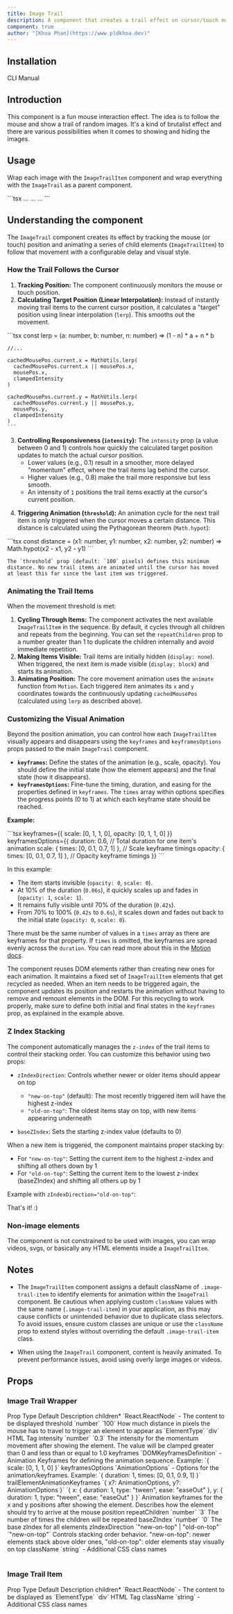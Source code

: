 ```yaml
---
title: Image Trail
description: A component that creates a trail effect on cursor/touch movement. Works also with videos, svgs, or any type of html elements.
component: true
author: "[Khoa Phan](https://www.pldkhoa.dev)"
---
```


<ComponentPreview name="image-trail-demo" />

## Installation

<Tabs defaultValue="cli">

<TabsList>
  <TabsTrigger value="cli">CLI</TabsTrigger>
  <TabsTrigger value="manual">Manual</TabsTrigger>
</TabsList>
<TabsContent value="cli">

<InstallTabs command="shadcn@latest add &quot;https://fancycomponents.dev/r/image-trail.json&quot;" npx />

</TabsContent>
<TabsContent value="manual">

<ComponentSource name="image-trail" />

</TabsContent>
</Tabs>

## Introduction

This component is a fun mouse interaction effect. The idea is to follow the mouse and show a trail of random images. It's a kind of brutalist effect and there are various possibilities when it comes to showing and hiding the images.

## Usage

Wrap each image with the `ImageTrailItem` component and wrap everything with the `ImageTrail` as a parent component.

<CodeSnippet title="Image trail usage example">
```tsx
<ImageTrail>
  <ImageTrailItem>...</ImageTrailItem>
  <ImageTrailItem>...</ImageTrailItem>
  <ImageTrailItem>...</ImageTrailItem>
</ImageTrail>
```
</CodeSnippet>

## Understanding the component

The `ImageTrail` component creates its effect by tracking the mouse (or touch) position and animating a series of child elements (`ImageTrailItem`) to follow that movement with a configurable delay and visual style.

### How the Trail Follows the Cursor

1.  **Tracking Position:** The component continuously monitors the mouse or touch position.
2.  **Calculating Target Position (Linear Interpolation):** Instead of instantly moving trail items to the current cursor position, it calculates a "target" position using linear interpolation (`lerp`). This smooths out the movement.

<CodeSnippet title="Calculating target position">
    ```tsx
    const lerp = (a: number, b: number, n: number) => (1 - n) * a + n * b

    //...

    cachedMousePos.current.x = MathUtils.lerp(
      cachedMousePos.current.x || mousePos.x,
      mousePos.x,
      clampedIntensity
    )

    cachedMousePos.current.y = MathUtils.lerp(
      cachedMousePos.current.y || mousePos.y,
      mousePos.y,
      clampedIntensity
    )
    ```
</CodeSnippet>

3.  **Controlling Responsiveness (`intensity`):** The `intensity` prop (a value between 0 and 1) controls how quickly the calculated target position updates to match the actual cursor position.
    *   Lower values (e.g., 0.1) result in a smoother, more delayed "momentum" effect, where the trail items lag behind the cursor.
    *   Higher values (e.g., 0.8) make the trail more responsive but less smooth.
    *   An intensity of `1` positions the trail items exactly at the cursor's current position.

<ComponentPreview name="image-trail-instant-demo" />

4.  **Triggering Animation (`threshold`):** An animation cycle for the next trail item is only triggered when the cursor moves a certain distance. This distance is calculated using the Pythagorean theorem (`Math.hypot`):

<CodeSnippet title="Calculating distance">
    ```tsx
    const distance = (x1: number, y1: number, x2: number, y2: number) =>
      Math.hypot(x2 - x1, y2 - y1)
    ```
</CodeSnippet>

    The `threshold` prop (default: `100` pixels) defines this minimum distance. No new trail items are animated until the cursor has moved at least this far since the last item was triggered.

### Animating the Trail Items

When the movement threshold is met:

1.  **Cycling Through Items:** The component activates the next available `ImageTrailItem` in the sequence. By default, it cycles through all children and repeats from the beginning. You can set the `repeatChildren` prop to a number greater than 1 to duplicate the children internally and avoid immediate repetition.
2.  **Making Items Visible:** Trail items are initially hidden (`display: none`). When triggered, the next item is made visible (`display: block`) and starts its animation.
3.  **Animating Position:** The core movement animation uses the `animate` function from `Motion`. Each triggered item animates its `x` and `y` coordinates towards the continuously updating `cachedMousePos` (calculated using `lerp` as described above).

### Customizing the Visual Animation

Beyond the position animation, you can control how each `ImageTrailItem` visually appears and disappears using the `keyframes` and `keyframesOptions` props passed to the main `ImageTrail` component.

*   **`keyframes`:** Define the states of the animation (e.g., scale, opacity). You should define the initial state (how the element appears) and the final state (how it disappears).
*   **`keyframesOptions`:** Fine-tune the timing, duration, and easing for the properties defined in `keyframes`. The `times` array within options specifies the progress points (0 to 1) at which each keyframe state should be reached.

**Example:**

<CodeSnippet title="Custom keyframes">
```tsx
keyframes={{ scale: [0, 1, 1, 0], opacity: [0, 1, 1, 0] }}
keyframesOptions={{
  duration: 0.6, // Total duration for one item's animation
  scale: { times: [0, 0.1, 0.7, 1] }, // Scale keyframe timings
  opacity: { times: [0, 0.1, 0.7, 1] }, // Opacity keyframe timings
}}
```
</CodeSnippet>

In this example:
*   The item starts invisible (`opacity: 0`, `scale: 0`).
*   At 10% of the duration (`0.06s`), it quickly scales up and fades in (`opacity: 1`, `scale: 1`).
*   It remains fully visible until 70% of the duration (`0.42s`).
*   From 70% to 100% (`0.42s` to `0.6s`), it scales down and fades out back to the initial state (`opacity: 0`, `scale: 0`).

There must be the same number of values in a `times` array as there are keyframes for that property. If `times` is omitted, the keyframes are spread evenly across the `duration`. You can read more about this in the [Motion docs](https://motion.dev/docs/animate#times).

The component reuses DOM elements rather than creating new ones for each animation. It maintains a fixed set of `ImageTrailItem` elements that get recycled as needed. When an item needs to be triggered again, the component updates its position and restarts the animation without having to remove and remount elements in the DOM. For this recycling to work properly, make sure to define both initial and final states in the `keyframes` prop, as explained in the example above.

### Z Index Stacking

The component automatically manages the `z-index` of the trail items to control their stacking order. You can customize this behavior using two props:

- `zIndexDirection`: Controls whether newer or older items should appear on top
  - `"new-on-top"` (default): The most recently triggered item will have the highest z-index
  - `"old-on-top"`: The oldest items stay on top, with new items appearing underneath

- `baseZIndex`: Sets the starting z-index value (defaults to 0)

When a new item is triggered, the component maintains proper stacking by:
- For `"new-on-top"`: Setting the current item to the highest z-index and shifting all others down by 1
- For `"old-on-top"`: Setting the current item to the lowest z-index (baseZIndex) and shifting all others up by 1

Example with `zIndexDirection="old-on-top"`:

<ComponentPreview name="image-trail-zindex-demo" />

That's it! :)

### Non-image elements

The component is not constrained to be used with images, you can wrap videos, svgs, or basically any HTML elements inside a `ImageTrailItem`.

<ComponentPreview name="image-trail-various-elements-demo" />

## Notes

- The `ImageTrailItem` component assigns a default className of `.image-trail-item` to identify elements for animation within the `ImageTrail` component. Be cautious when applying custom `className` values with the same name (`.image-trail-item`) in your application, as this may cause conflicts or unintended behavior due to duplicate class selectors. To avoid issues, ensure custom classes are unique or use the `className` prop to extend styles without overriding the default `.image-trail-item` class.

- When using the `ImageTrail` component, content is heavily animated. To prevent performance issues, avoid using overly large images or videos.

## Props

### Image Trail Wrapper

<Table>
  <TableHeader>
    <TableRow>
      <TableHead>Prop</TableHead>
      <TableHead>Type</TableHead>
      <TableHead>Default</TableHead>
      <TableHead>Description</TableHead>
    </TableRow>
  </TableHeader>
  <TableBody>
    <TableRow>
      <TableCell>
        children<span className="text-red-500">*</span>
      </TableCell>
      <TableCell>`React.ReactNode`</TableCell>
      <TableCell>-</TableCell>
      <TableCell>The content to be displayed</TableCell>
    </TableRow>
    <TableRow>
      <TableCell>threshold</TableCell>
      <TableCell>`number`</TableCell>
      <TableCell>`100`</TableCell>
      <TableCell>How much distance in pixels the mouse has to travel to trigger an element to appear</TableCell>
    </TableRow>
    <TableRow>
      <TableCell>as</TableCell>
      <TableCell>`ElementType`</TableCell>
      <TableCell>`div`</TableCell>
      <TableCell>HTML Tag</TableCell>
    </TableRow>
    <TableRow>
      <TableCell>intensity</TableCell>
      <TableCell>`number`</TableCell>
      <TableCell>`0.3`</TableCell>
      <TableCell>The intensity for the momentum movement after showing the element. The value will be clamped greater than 0 and less than or equal to 1.0</TableCell>
    </TableRow>
    <TableRow>
      <TableCell>keyframes</TableCell>
      <TableCell>`DOMKeyframesDefinition`</TableCell>
      <TableCell>-</TableCell>
      <TableCell>Animation Keyframes for defining the animation sequence. Example: `{ scale: [0, 1, 1, 0] }`</TableCell>
    </TableRow>
    <TableRow>
      <TableCell>keyframesOptions</TableCell>
      <TableCell>`AnimationOptions`</TableCell>
      <TableCell>-</TableCell>
      <TableCell>Options for the animation/keyframes. Example: `{ duration: 1, times: [0, 0.1, 0.9, 1] }`</TableCell>
    </TableRow>
    <TableRow>
      <TableCell>trailElementAnimationKeyframes</TableCell>
      <TableCell>`{ x?: AnimationOptions, y?: AnimationOptions }`</TableCell>
      <TableCell>`{ x: { duration: 1, type: "tween", ease: "easeOut" }, y: { duration: 1, type: "tween", ease: "easeOut" } }`</TableCell>
      <TableCell>Animation keyframes for the x and y positions after showing the element. Describes how the element should try to arrive at the mouse position</TableCell>
    </TableRow>
    <TableRow>
      <TableCell>repeatChildren</TableCell>
      <TableCell>`number`</TableCell>
      <TableCell>`3`</TableCell>
      <TableCell>The number of times the children will be repeated</TableCell>
    </TableRow>
    <TableRow>
      <TableCell>baseZIndex</TableCell>
      <TableCell>`number`</TableCell>
      <TableCell>`0`</TableCell>
      <TableCell>The base zIndex for all elements</TableCell>
    </TableRow>
    <TableRow>
      <TableCell>zIndexDirection</TableCell>
      <TableCell>`"new-on-top" | "old-on-top"`</TableCell>
      <TableCell>`"new-on-top"`</TableCell>
      <TableCell>Controls stacking order behavior. "new-on-top": newer elements stack above older ones, "old-on-top": older elements stay visually on top</TableCell>
    </TableRow>
    <TableRow>
      <TableCell>className</TableCell>
      <TableCell>`string`</TableCell>
      <TableCell>-</TableCell>
      <TableCell>Additional CSS class names</TableCell>
    </TableRow>
  </TableBody>
</Table>

### Image Trail Item

<Table>
  <TableHeader>
    <TableRow>
      <TableHead>Prop</TableHead>
      <TableHead>Type</TableHead>
      <TableHead>Default</TableHead>
      <TableHead>Description</TableHead>
    </TableRow>
  </TableHeader>
  <TableBody>
    <TableRow>
      <TableCell>
        children<span className="text-red-500">*</span>
      </TableCell>
      <TableCell>`React.ReactNode`</TableCell>
      <TableCell>-</TableCell>
      <TableCell>The content to be displayed</TableCell>
    </TableRow>
    <TableRow>
      <TableCell>as</TableCell>
      <TableCell>`ElementType`</TableCell>
      <TableCell>`div`</TableCell>
      <TableCell>HTML Tag</TableCell>
    </TableRow>
    <TableRow>
      <TableCell>className</TableCell>
      <TableCell>`string`</TableCell>
      <TableCell>-</TableCell>
      <TableCell>Additional CSS class names</TableCell>
    </TableRow>
  </TableBody>
</Table>